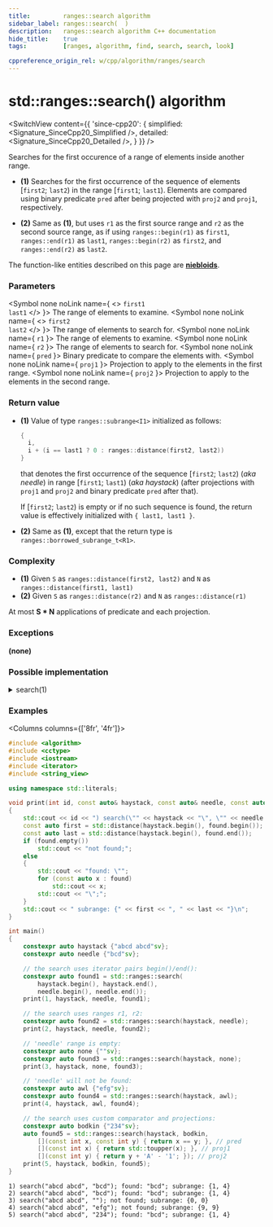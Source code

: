 ```yaml
---
title:         ranges::search algorithm
sidebar_label: ranges::search(  )
description:   ranges::search algorithm C++ documentation
hide_title:    true
tags:          [ranges, algorithm, find, search, search, look]

cppreference_origin_rel: w/cpp/algorithm/ranges/search
---
```



<!----------------- Codes ---------------------->


# std::ranges::search() algorithm

<SwitchView content={{
	'since-cpp20': {
		simplified:	<Signature_SinceCpp20_Simplified />,
		detailed:	<Signature_SinceCpp20_Detailed />,
	}
}} />

Searches for the first occurence of a range of elements inside another range.

- **(1)** Searches for the first occurrence of the sequence of elements [`first2`; `last2`) in the range [`first1`; `last1`).
  Elements are compared using binary predicate `pred` after being projected with `proj2` and `proj1`, respectively.

- **(2)** Same as **(1)**, but uses `r1` as the first source range and `r2` as the second source range,
  as if using `ranges::begin(r1)` as `first1`, `ranges::end(r1)` as `last1`, `ranges::begin(r2)` as `first2`, and `ranges::end(r2)` as `last2`.

The function-like entities described on this page are [**niebloids**](#).

### Parameters

<SymbolTable>

  <Symbol none noLink name={ <> <code>first1</code> <br/> <code>last1</code> </> }>
    The range of elements to examine.
  </Symbol>
  <Symbol none noLink name={ <> <code>first2</code> <br/> <code>last2</code> </> }>
    The range of elements to search for.
  </Symbol>
  <Symbol none noLink name={ <code>r1</code> }>
    The range of elements to examine.
  </Symbol>
  <Symbol none noLink name={ <code>r2</code> }>
    The range of elements to search for.
  </Symbol>
  <Symbol none noLink name={ <code>pred</code> }>
    Binary predicate to compare the elements with.
  </Symbol>
  <Symbol none noLink name={ <code>proj1</code> }>
    Projection to apply to the elements in the first range.
  </Symbol>
  <Symbol none noLink name={ <code>proj2</code> }>
    Projection to apply to the elements in the second range.
  </Symbol>

</SymbolTable>

### Return value

- **(1)** Value of type `ranges::subrange<I1>` initialized as follows:
  ```cpp
  {
    i,
    i + (i == last1 ? 0 : ranges::distance(first2, last2))
  }
  ```
  that denotes the first occurrence of the sequence [`first2`; `last2`) (*aka needle*) in range [`first1`; `last1`) (*aka haystack*) (after projections with `proj1` and `proj2` and binary predicate `pred` after that).

  If [`first2`; `last2`) is empty or if no such sequence is found, the return value is effectively initialized with `{ last1, last1 }`.

- **(2)** Same as **(1)**, except that the return type is `ranges::borrowed_subrange_t<R1>`.

### Complexity

- **(1)** Given `S` as `ranges::distance(first2, last2)` and `N` as `ranges::distance(first1, last1)`
- **(2)** Given `S` as `ranges::distance(r2)` and `N` as `ranges::distance(r1)`

At most **S \* N** applications of predicate and each projection.

### Exceptions

**(none)**

### Possible implementation

<details>
<summary>search(1)</summary>

```cpp
struct search_fn
{
    template<std::forward_iterator I1, std::sentinel_for<I1> S1,
             std::forward_iterator I2, std::sentinel_for<I2> S2,
             class Pred = ranges::equal_to,
             class Proj1 = std::identity,
             class Proj2 = std::identity>
    requires std::indirectly_comparable<I1, I2, Pred, Proj1, Proj2>
    constexpr ranges::subrange<I1>
        operator()(I1 first1, S1 last1, I2 first2, S2 last2, Pred pred = {},
                   Proj1 proj1 = {}, Proj2 proj2 = {}) const
    {
        for (;; ++first1)
        {
            I1 it1 = first1;
            for (I2 it2 = first2;; ++it1, ++it2)
            {
                if (it2 == last2)
                    return {first1, it1};
                if (it1 == last1)
                    return {it1, it1};
                if (!std::invoke(pred, std::invoke(proj1, *it1), std::invoke(proj2, *it2)))
                    break;
            }
        }
    }

    template<ranges::forward_range R1, ranges::forward_range R2,
             class Pred = ranges::equal_to,
             class Proj1 = std::identity,
             class Proj2 = std::identity>
    requires std::indirectly_comparable<ranges::iterator_t<R1>,
                                        ranges::iterator_t<R2>, Pred, Proj1, Proj2>
    constexpr ranges::borrowed_subrange_t<R1>
        operator()(R1&& r1, R2&& r2, Pred pred = {},
                   Proj1 proj1 = {}, Proj2 proj2 = {}) const
    {
        return (*this)(ranges::begin(r1), ranges::end(r1),
                       ranges::begin(r2), ranges::end(r2),
                       std::move(pred), std::move(proj1), std::move(proj2));
    }
};

inline constexpr search_fn search {};
```

</details>

### Examples

<Columns columns={['8fr', '4fr']}>
<div>

```cpp title='Main.cpp' showLineNumbers
#include <algorithm>
#include <cctype>
#include <iostream>
#include <iterator>
#include <string_view>

using namespace std::literals;

void print(int id, const auto& haystack, const auto& needle, const auto& found)
{
    std::cout << id << ") search(\"" << haystack << "\", \"" << needle << "\"); ";
    const auto first = std::distance(haystack.begin(), found.begin());
    const auto last = std::distance(haystack.begin(), found.end());
    if (found.empty())
        std::cout << "not found;";
    else
    {
        std::cout << "found: \"";
        for (const auto x : found)
            std::cout << x;
        std::cout << "\";";
    }
    std::cout << " subrange: {" << first << ", " << last << "}\n";
}

int main()
{
    constexpr auto haystack {"abcd abcd"sv};
    constexpr auto needle {"bcd"sv};

    // the search uses iterator pairs begin()/end():
    constexpr auto found1 = std::ranges::search(
        haystack.begin(), haystack.end(),
        needle.begin(), needle.end());
    print(1, haystack, needle, found1);

    // the search uses ranges r1, r2:
    constexpr auto found2 = std::ranges::search(haystack, needle);
    print(2, haystack, needle, found2);

    // 'needle' range is empty:
    constexpr auto none {""sv};
    constexpr auto found3 = std::ranges::search(haystack, none);
    print(3, haystack, none, found3);

    // 'needle' will not be found:
    constexpr auto awl {"efg"sv};
    constexpr auto found4 = std::ranges::search(haystack, awl);
    print(4, haystack, awl, found4);

    // the search uses custom comparator and projections:
    constexpr auto bodkin {"234"sv};
    auto found5 = std::ranges::search(haystack, bodkin,
        [](const int x, const int y) { return x == y; }, // pred
        [](const int x) { return std::toupper(x); }, // proj1
        [](const int y) { return y + 'A' - '1'; }); // proj2
    print(5, haystack, bodkin, found5);
}
```

</div>
<div>

```plaintext title="Output"
1) search("abcd abcd", "bcd"); found: "bcd"; subrange: {1, 4}
2) search("abcd abcd", "bcd"); found: "bcd"; subrange: {1, 4}
3) search("abcd abcd", ""); not found; subrange: {0, 0}
4) search("abcd abcd", "efg"); not found; subrange: {9, 9}
5) search("abcd abcd", "234"); found: "bcd"; subrange: {1, 4}
```

</div>
</Columns>
